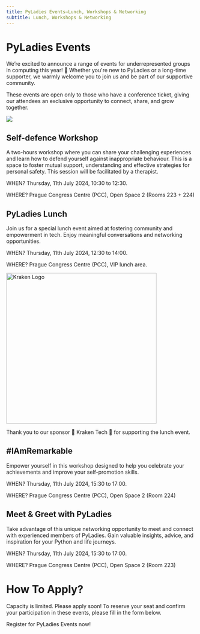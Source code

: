 ```yaml
---
title: PyLadies Events—Lunch, Workshops & Networking
subtitle: Lunch, Workshops & Networking
---
```




# PyLadies Events
We’re excited to announce a range of events for underrepresented groups in computing this year! 🎉 Whether you're new to PyLadies or a long-time supporter, we warmly welcome you to join us and be part of our supportive community.

These events are open only to those who have a conference ticket, giving our attendees an exclusive opportunity to connect, share, and grow together.

![](./images/pyladies-events.jpg)

## Self-defence Workshop
A two-hours workshop where you can share your challenging experiences and learn how to defend yourself against inappropriate behaviour. This is a space to foster mutual support, understanding and effective strategies for personal safety. This session will be facilitated by a therapist.

WHEN?
Thursday, 11th July 2024, 10:30 to 12:30.

WHERE?
Prague Congress Centre (PCC), Open Space 2 (Rooms 223 + 224)

## PyLadies Lunch
Join us for a special lunch event aimed at fostering community and empowerment in tech. Enjoy meaningful conversations and networking opportunities.

WHEN?
Thursday, 11th July 2024, 12:30 to 14:00.

WHERE?
Prague Congress Centre (PCC), VIP lunch area.

<a href="https://kraken.tech/" target="_blank" rel="noopener noreferrer">
    <Image src={krakenLogo} width="400" alt="Kraken Logo" />
    <div style={{ marginBottom: '-30px' }}> </div>
</a>

Thank you to our sponsor 🐙 Kraken Tech 🐙 for supporting the lunch event.

## #IAmRemarkable
Empower yourself in this workshop designed to help you celebrate your achievements and improve your self-promotion skills.

WHEN?
Thursday, 11th July 2024, 15:30 to 17:00.

WHERE?
Prague Congress Centre (PCC), Open Space 2 (Room 224)


## Meet & Greet with PyLadies
Take advantage of this unique networking opportunity to meet and connect with experienced members of PyLadies. Gain valuable insights, advice, and inspiration for your Python and life journeys.

WHEN?
Thursday, 11th July 2024, 15:30 to 17:00.

WHERE?
Prague Congress Centre (PCC), Open Space 2 (Room 223)


# How To Apply?
Capacity is limited. Please apply soon!
To reserve your seat and confirm your participation in these events, please fill in the form below.

<div class="text-center mb-8">
<ButtonLink href="https://docs.google.com/forms/d/e/1FAIpQLSdMIIK7jH7uzrBYbsLmetXBdcydAcdhpFxl_9K4jdRzdRx5zA/viewform">Register for PyLadies Events now!</ButtonLink>
</div>
